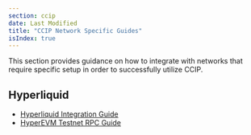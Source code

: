 ```yaml
---
section: ccip
date: Last Modified
title: "CCIP Network Specific Guides"
isIndex: true
---
```


This section provides guidance on how to integrate with networks that require specific setup in order to successfully utilize CCIP.

## Hyperliquid

- [Hyperliquid Integration Guide](/ccip/tools-resources/network-specific/hyperliquid-integration-guide)
- [HyperEVM Testnet RPC Guide](/ccip/tools-resources/network-specific/hyperevm-testnet-rpc)
